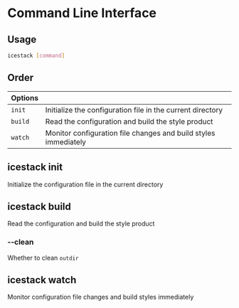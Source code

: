 # Command Line Interface

## Usage

```bash
icestack [command]
```

## Order

| Options | |
| ------- | ------------------------------- |
| `init` | Initialize the configuration file in the current directory |
| `build` | Read the configuration and build the style product |
| `watch` | Monitor configuration file changes and build styles immediately |

## icestack init

Initialize the configuration file in the current directory

## icestack build

Read the configuration and build the style product

### --clean

Whether to clean `outdir`

## icestack watch

Monitor configuration file changes and build styles immediately